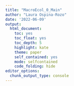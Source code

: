 ```yaml
---
title: "MacroEcol_0_Main"
author: "Laura Ospina-Rozo"
date: '2022-06-09'
output:
  html_document: 
    toc: yes
    toc_float: yes
    toc_depth: 5
    highlight: kate
    theme: paper
    self_contained: yes
    mode: selfcontained
    code_folding: hide
editor_options: 
  chunk_output_type: console
---
```

